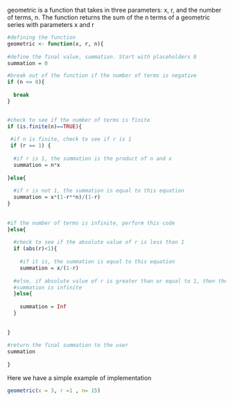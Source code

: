
geometric is a function that takes in three parameters: x, r, and the number of terms, n. The function returns the sum of the n terms of a geometric series 
with parameters x and r

```r

#defining the function
geometric <- function(x, r, n){
  
#define the final value, summation. Start with placeholders 0
summation = 0

#break out of the function if the number of terms is negative
if (n <= 0){
  
  break
}


#check to see if the number of terms is finite
if (is.finite(n)==TRUE){
  
 #if n is finite, check to see if r is 1  
 if (r == 1) {
   
  #if r is 1, the summation is the product of n and x
  summation = n*x
  
}else{
  
  #if r is not 1, the summation is equal to this equation
  summation = x*(1-r**n)/(1-r)
}
  
  
#if the number of terms is infinite, perform this code  
}else{
  
  #check to see if the absolute value of r is less than 1
  if (abs(r)<1){
    
    #if it is, the summation is equal to this equation
    summation = x/(1-r)
    
  #else, if absolute value of r is greater than or equal to 1, then the 
  #summation is infinite
  }else{
    
    summation = Inf
  }
  
  
} 
  
#return the final summation to the user
summation  
  
}

```

Here we have a simple example of implementation

```r
geometric(x = 3, r =1 , n= 15)
```

